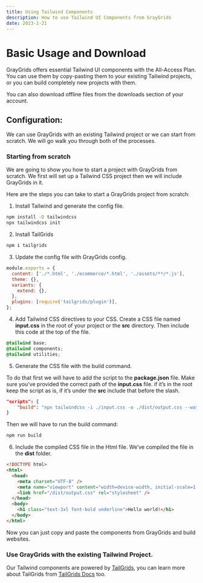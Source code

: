 ```yaml
---
title: Using Tailwind Components
description: How to use Tailwind UI Components from GrayGrids
date: 2023-1-21
---
```


# Basic Usage and Download

GrayGrids offers essential Tailwind UI components with the All-Access Plan. You can use them by copy-pasting them to your existing Tailwind projects, or you can build completely new projects with them.

You can also download offline files from the downloads section of your account.

## Configuration:

We can use GrayGrids with an existing Tailwind project or we can start from scratch. We will go walk you through both of the processes.

### Starting from scratch

We are going to show you how to start a project with GrayGrids from scratch. We first will set up a Tailwind CSS project then we will include GrayGrids in it.

Here are the steps you can take to start a GrayGrids project from scratch:

1. Install Tailwind and generate the config file.

```sh
npm install -D tailwindcss
npx tailwindcss init
```

2. Install TailGrids

```sh
npm i tailgrids
```

3. Update the config file with GrayGrids config.

```js
module.exports = {
  content: ['./*.html', './ecommerce/*.html', './assets/**/*.js'],
  theme: {},
  variants: {
    extend: {},
  },
  plugins: [require('tailgrids/plugin')],
};
```

4. Add Tailwind CSS directives to your CSS. Create a CSS file named **input.css** in the root of your project or the **src** directory. Then include this code at the top of the file.

```css
@tailwind base;
@tailwind components;
@tailwind utilities;
```

5. Generate the CSS file with the build command.

To do that first we will have to add the script to the **package.json** file. Make sure you’ve provided the correct path of the **input.css** file. if it’s in the root keep the script as is, if it’s under the **src** include that before the slash.

```json
"scripts": {
    "build": "npx tailwindcss -i ./input.css -o ./dist/output.css --watch"
}
```

Then we will have to run the build command:

```sh
npm run build
```

6. Include the compiled CSS file in the Html file. We’ve compiled the file in the **dist** folder.

```html
<!DOCTYPE html>
<html>
  <head>
    <meta charset="UTF-8" />
    <meta name="viewport" content="width=device-width, initial-scale=1.0" />
    <link href="/dist/output.css" rel="stylesheet" />
  </head>
  <body>
    <h1 class="text-3xl font-bold underline">Hello world!</h1>
  </body>
</html>
```

Now you can just copy and paste the components from GrayGrids and build websites.

### Use GrayGrids with the existing Tailwind Project.

Our Tailwind components are powered by [TailGrids](https://tailgrids.com/), you can learn more about TailGrids
from [TailGrids Docs](https://tailgrids.com/docs) too.
